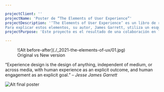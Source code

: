 ```yaml
---

projectClient: ''
projectName: 'Poster de “The Elements of User Experience”'
projectDescription: '‘The Elements of User Experience’ es un libro de referencia sobre los elementos que componen la experiencia de usuario en el ámbito digital y cuyos fundamentos me han ayudado mucho a la hora de conceptualizar un proyecto.
Para explicar estos elementos, su autor, James Garrett, utiliza un esquema, el cual me gustó tanto que decidí hacer un poster para tenerlo siempre a la vista.'
projectPurpose: 'Este proyecto es el resultado de una colaboración en la que aspiramos a mejorar la generalidad del original, proponiendo cambios en la composición y en la nomenclatura con el fin de aproximarlo a nuestro criterio.'

---
```




<ProjectLayout projectFrontmatter={frontmatter} projectCover={cover}>

<figure>
  ![Alt before-after](./_2021-the-elements-of-ux/01.jpg)
  <figcaption>Original vs New version</figcaption>
</figure>

<div class="content-center">
  <bockquote>
  “Experience design is the design of anything, independent of medium, or across
  media, with human experience as an explicit outcome, and human engagement
  as an explicit goal.” – <i>Jesse James Garrett</i>
  </bockquote>
</div>

![Alt final poster](./_2021-the-elements-of-ux/02.jpg)

</ProjectLayout>
